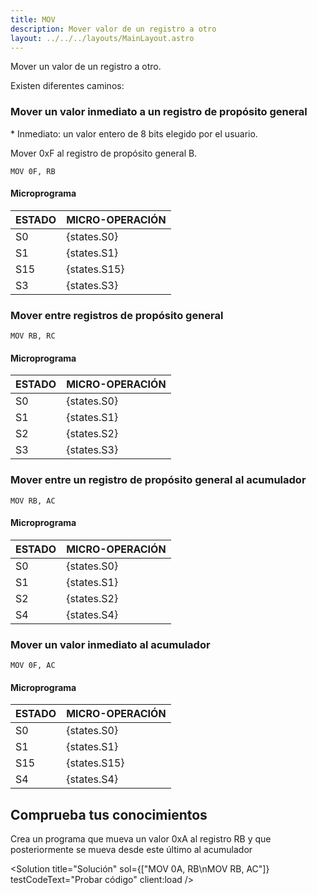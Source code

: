 ```yaml
---
title: MOV
description: Mover valor de un registro a otro
layout: ../../../layouts/MainLayout.astro
---
```



Mover un valor de un registro a otro.

Existen diferentes caminos:

### Mover un valor inmediato a un registro de propósito general
\* Inmediato: un valor entero de 8 bits elegido por el usuario.

Mover 0xF al registro de propósito general B.
```
MOV 0F, RB
```

#### Microprograma
| ESTADO | MICRO-OPERACIÓN |
|:-------|:----------|
| S0 | {states.S0} |
| S1 | {states.S1} |
| S15 | {states.S15} |
| S3 | {states.S3} |

### Mover entre registros de propósito general

```
MOV RB, RC
```

#### Microprograma
| ESTADO | MICRO-OPERACIÓN |
|:-------|:----------|
| S0 | {states.S0} |
| S1 | {states.S1} |
| S2 | {states.S2} |
| S3 | {states.S3} |

### Mover entre un registro de propósito general al acumulador

```
MOV RB, AC
```

#### Microprograma
| ESTADO | MICRO-OPERACIÓN |
|:-------|:----------|
| S0 | {states.S0} |
| S1 | {states.S1} |
| S2 | {states.S2} |
| S4 | {states.S4} |

### Mover un valor inmediato al acumulador

```
MOV 0F, AC
```

#### Microprograma
| ESTADO | MICRO-OPERACIÓN |
|:-------|:----------|
| S0 | {states.S0} |
| S1 | {states.S1} |
| S15 | {states.S15} |
| S4 | {states.S4} |

## Comprueba tus conocimientos

Crea un programa que mueva un valor 0xA al registro RB y que posteriormente se mueva desde este último al acumulador

<Solution title="Solución" sol={["MOV 0A, RB\nMOV RB, AC"]} testCodeText="Probar código" client:load />